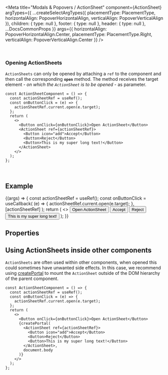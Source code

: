 
<Meta
  title="Modals & Popovers / ActionSheet"
  component={ActionSheet}
  argTypes={{
    ...createSelectArgTypes({
      placementType: PlacementType,
      horizontalAlign: PopoverHorizontalAlign,
      verticalAlign: PopoverVerticalAlign
    }),
    children: {
      type: null
    },
    footer: {
      type: null
    },
    header: {
      type: null
    },
    ...DocsCommonProps
  }}
  args={{
    horizontalAlign: PopoverHorizontalAlign.Center,
    placementType: PlacementType.Right,
    verticalAlign: PopoverVerticalAlign.Center
  }}
/>

<DocsHeader />

<br />

### Opening ActionSheets

`ActionSheets` can only be opened by attaching a `ref` to the component and then call the corresponding **`open`** method. The method receives the target element - _on which the `ActionSheet` is to be opened_ - as parameter.

```JSX
const ActionSheetComponent = () => {
  const actionSheetRef = useRef();
  const onButtonClick = (e) => {
    actionSheetRef.current.open(e.target);
  };
  return (
    <>
      <Button onClick={onButtonClick}>Open ActionSheet</Button>
      <ActionSheet ref={actionSheetRef}>
        <Button icon="add">Accept</Button>
        <Button>Reject</Button>
        <Button>This is my super long text!</Button>
      </ActionSheet>
    </>
  );
};
```

<br />

## Example

<Canvas>
  <Story name="Default">
    {(args) => {
      const actionSheetRef = useRef();
      const onButtonClick = useCallback(
        (e) => {
          actionSheetRef.current.open(e.target);
        },
        [actionSheetRef]
      );
      return (
        <>
          <Button onClick={onButtonClick}>Open ActionSheet</Button>
          <ActionSheet ref={actionSheetRef} {...args}>
            <Button icon="add">Accept</Button>
            <Button>Reject</Button>
            <Button>This is my super long text!</Button>
          </ActionSheet>
        </>
      );
    }}
  </Story>
</Canvas>

## Properties

<ArgsTable story="." />

## Using ActionSheets inside other components

`ActionSheets` are often used within other components, when opened this could sometimes have unwanted side effects.
In this case, we recommend using [createPortal](https://reactjs.org/docs/portals.html) to mount the `ActionSheet` outside of the DOM hierarchy of the parent component.

```JSX
const ActionSheetComponent = () => {
  const actionSheetRef = useRef();
  const onButtonClick = (e) => {
    actionSheetRef.current.open(e.target);
  };
  return (
    <>
      <Button onClick={onButtonClick}>Open ActionSheet</Button>
      {createPortal(
        <ActionSheet ref={actionSheetRef}>
          <Button icon="add">Accept</Button>
          <Button>Reject</Button>
          <Button>This is my super long text!</Button>
        </ActionSheet>,
        document.body
      )}
    </>
  );
};
```
